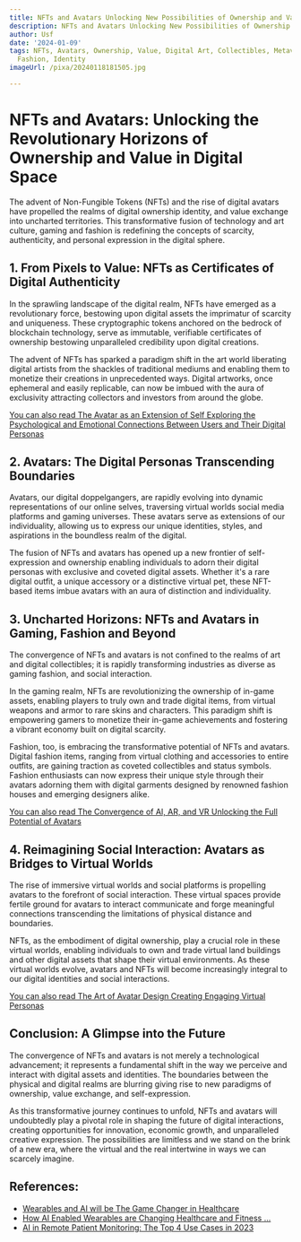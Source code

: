 ```yaml
---
title: NFTs and Avatars Unlocking New Possibilities of Ownership and Value
description: NFTs and Avatars Unlocking New Possibilities of Ownership and Value
author: Usf
date: '2024-01-09'
tags: NFTs, Avatars, Ownership, Value, Digital Art, Collectibles, Metaverse, Gaming,
  Fashion, Identity
imageUrl: /pixa/20240118181505.jpg

---
```

# **NFTs and Avatars: Unlocking the Revolutionary Horizons of  Ownership and Value in Digital  Space**

The advent of Non-Fungible  Tokens (NFTs) and the rise of digital avatars have  propelled the realms  of digital ownership identity, and value exchange into uncharted territories. This transformative fusion of technology and art culture, gaming and fashion is  redefining the concepts  of scarcity, authenticity,  and personal expression in the digital  sphere.

## **1. From  Pixels to Value: NFTs as Certificates of Digital Authenticity**

In the  sprawling landscape of the digital realm, NFTs have emerged as a revolutionary force, bestowing  upon digital assets the imprimatur of  scarcity and uniqueness. These cryptographic tokens anchored on the bedrock of blockchain technology, serve as immutable, verifiable certificates of ownership bestowing unparalleled credibility  upon digital creations.

The advent of NFTs has sparked a paradigm shift in the art world liberating digital artists  from the shackles of traditional mediums and enabling them to monetize  their creations in unprecedented ways. Digital artworks, once ephemeral and easily  replicable, can now be imbued  with  the aura of exclusivity attracting collectors and investors from around the  globe.

[You can also read The Avatar as an  Extension of  Self Exploring the Psychological and Emotional Connections Between Users and Their Digital Personas](The%20Avatar%20as%20an%20Extension%20of%20Self%20Exploring%20the%20Psychological%20and%20Emotional%20Connections%20Between%20Users%20and%20Their%20Digital%20Personas)


## **2. Avatars: The Digital Personas Transcending Boundaries**

Avatars,  our digital doppelgangers, are rapidly evolving into dynamic representations of our online selves, traversing virtual worlds social media platforms and gaming universes. These  avatars serve as extensions of our individuality, allowing us to express our  unique identities, styles, and aspirations in the boundless realm of the digital.

The fusion of NFTs and avatars has opened up a new frontier of self-expression and ownership  enabling individuals to adorn their digital personas  with exclusive and coveted digital assets. Whether it's a rare digital outfit, a unique accessory or a distinctive virtual pet, these NFT-based  items imbue avatars with  an  aura of distinction and individuality.

## **3. Uncharted Horizons: NFTs and Avatars  in Gaming, Fashion and Beyond**

The convergence of NFTs and avatars is not confined to  the realms of art and digital collectibles; it is rapidly transforming industries as diverse as  gaming fashion, and social interaction.

In the gaming realm, NFTs are revolutionizing the ownership of in-game assets, enabling players  to  truly own  and trade digital items, from virtual  weapons and armor to rare skins and characters. This paradigm shift is  empowering gamers  to monetize their in-game achievements and fostering a vibrant economy built on digital scarcity.

Fashion, too,  is embracing the transformative potential of NFTs and avatars. Digital fashion  items, ranging from virtual clothing and accessories  to entire outfits, are gaining traction as coveted  collectibles and status symbols. Fashion enthusiasts can now express their unique style through their avatars adorning them with digital garments designed  by  renowned fashion houses and emerging designers alike.

[You can also read The Convergence  of  AI, AR, and VR Unlocking the Full Potential of Avatars](The%20Convergence%20of%20AI%2C%20AR%2C%20and%20VR%20Unlocking%20the%20Full%20Potential%20of%20Avatars)


## **4. Reimagining Social Interaction: Avatars as Bridges to Virtual Worlds**

The rise of immersive virtual worlds and social platforms is propelling avatars to the  forefront of  social interaction. These virtual spaces provide fertile ground for avatars to interact  communicate and forge meaningful  connections transcending the  limitations of physical distance and boundaries.

NFTs, as the embodiment of digital ownership, play a  crucial role in these virtual worlds, enabling individuals to own  and trade virtual land buildings and other  digital  assets that shape their  virtual environments. As these virtual worlds evolve, avatars and NFTs will become increasingly integral  to our digital identities and social interactions.

[You can also read  The Art of Avatar Design Creating Engaging Virtual Personas](The%20Art%20of%20Avatar%20Design%20Creating%20Engaging%20Virtual%20Personas)


## **Conclusion: A Glimpse  into the Future**

The convergence of NFTs and avatars is not  merely a technological advancement; it represents a fundamental  shift in  the way we perceive and interact with digital assets and identities. The boundaries between the physical and digital realms are blurring giving rise to new paradigms of  ownership, value  exchange, and self-expression.

As this transformative journey continues to  unfold, NFTs and avatars will undoubtedly play a pivotal role in shaping the future of digital interactions, creating opportunities for innovation, economic growth, and unparalleled creative expression. The possibilities are limitless and  we stand  on the brink of a new era, where the virtual and the real  intertwine in ways we can scarcely imagine.

## References:
- [Wearables and AI will be The Game Changer in Healthcare](https://digitalsalutem.com/wearables-and-ai-in-healthcare/)
- [How AI Enabled Wearables are Changing Healthcare and Fitness ...](https://www.einfochips.com/blog/how-ai-enabled-wearables-are-changing-healthcare-and-fitness-industry/)
- [AI in Remote Patient Monitoring: The Top 4 Use Cases in 2023](https://healthsnap.io/ai-in-remote-patient-monitoring-the-top-4-use-cases-in-2023/)

